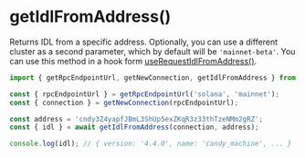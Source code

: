 # getIdlFromAddress()

Returns IDL from a specific address. Optionally, you can use a different cluster as a second parameter, which by default will be `'mainnet-beta'`.
You can use this method in a hook form [useRequestIdlFromAddress()](https://solutils.vercel.app/idls/get-idl-from-address).

```typescript
import { getRpcEndpointUrl, getNewConnection, getIdlFromAddress } from '@lndgalante/solutils';

const { rpcEndpointUrl } = getRpcEndpointUrl('solana', 'mainnet');
const { connection } = getNewConnection(rpcEndpointUrl);

const address = 'cndy3Z4yapfJBmL3ShUp5exZKqR3z33thTzeNMm2gRZ';
const { idl } = await getIdlFromAddress(connection, address);

console.log(idl); // { version: '4.4.0', name: 'candy_machine', ... }
```
